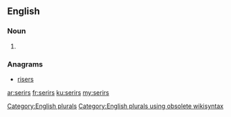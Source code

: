 ==English==

===Noun===
{{head|en}}

# {{plural of|serir}}

===Anagrams===
* [[risers#English|risers]]

[[Category:English plurals]][[Category:English plurals using obsolete wikisyntax]]

[[ar:serirs]]
[[fr:serirs]]
[[ku:serirs]]
[[my:serirs]]